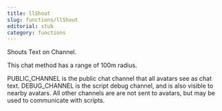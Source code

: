 ```yaml
---
title: llShout
slug: functions/llShout
editorial: stub
category: functions
---
```


<LSLFunction name="llShout"/>

Shouts Text on Channel.

This chat method has a range of 100m radius.

PUBLIC_CHANNEL is the public chat channel that all avatars see as chat text. DEBUG_CHANNEL is the script debug channel, and is also visible to nearby avatars. All other channels are are not sent to avatars, but may be used to communicate with scripts.
